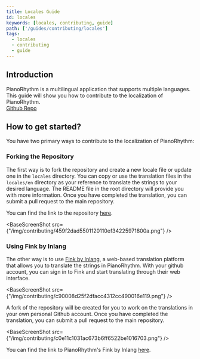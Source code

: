 ```yaml
---
title: Locales Guide
id: locales
keywords: [locales, contributing, guide]
path: ['/guides/contributing/locales']
tags:
  - locales
  - contributing
  - guide
---
```



## Introduction

PianoRhythm is a multilingual application that supports multiple languages.
This guide will show you how to contribute to the localization of PianoRhythm.
<br/>
[Github Repo](https://github.com/PianoRhythm/pianorhythm-locales)

## How to get started?

You have two primary ways to contribute to the localization of PianoRhythm:

### Forking the Repository

The first way is to fork the repository and create a new locale file or update one in the `locales` directory.
You can copy or use the translation files in the `locales/en` directory as your reference to translate the strings to your desired language.
The README file in the root directory will provide you with more information.
Once you have completed the translation, you can submit a pull request to the main repository.

You can find the link to the repository [here](https://github.com/PianoRhythm/pianorhythm-locales).

<BaseScreenShot src={"/img/contributing/459f2dad5501120110ef34225971800a.png"} />

### Using Fink by Inlang

The other way is to use [Fink by Inlang](https://fink.inlang.com/), a web-based translation platform that allows you to translate the strings in PianoRhythm.
With your github account, you can sign in to Fink and start translating through their web interface.

<BaseScreenShot src={"/img/contributing/c90008d25f2dfacc4312cc490016e119.png"} />

A fork of the repository will be created for you to work on the translations in your own personal Github account.
Once you have completed the translation, you can submit a pull request to the main repository.

<BaseScreenShot src={"/img/contributing/c0e11c1031ac673b6ff6522be1016703.png"} />

You can find the link to PianoRhythm's Fink by Inlang [here](https://fink.inlang.com/github.com/PianoRhythm/pianorhythm-locales?project=%2Fproject.inlang&lang=en).